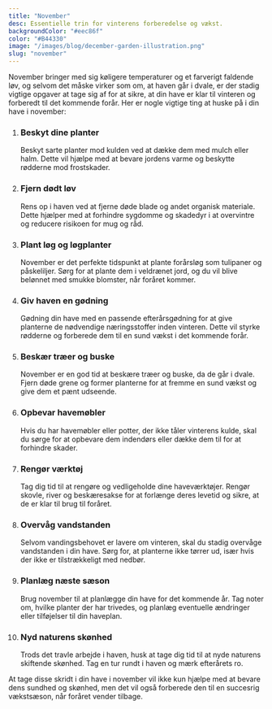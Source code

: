 ```yaml
---
title: "November"
desc: Essentielle trin for vinterens forberedelse og vækst.
backgroundColor: "#eec86f"
color: "#B44330"
image: "/images/blog/december-garden-illustration.png"
slug: "november"
---
```


November bringer med sig køligere temperaturer og et farverigt faldende løv, og selvom det måske virker som om, at haven går i dvale, er der stadig vigtige opgaver at tage sig af for at sikre, at din have er klar til vinteren og forberedt til det kommende forår. Her er nogle vigtige ting at huske på i din have i november:

1. ### Beskyt dine planter

   Beskyt sarte planter mod kulden ved at dække dem med mulch eller halm. Dette vil hjælpe med at bevare jordens varme og beskytte rødderne mod frostskader.

2. ### Fjern dødt løv

   Rens op i haven ved at fjerne døde blade og andet organisk materiale. Dette hjælper med at forhindre sygdomme og skadedyr i at overvintre og reducere risikoen for mug og råd.

3. ### Plant løg og løgplanter

   November er det perfekte tidspunkt at plante forårsløg som tulipaner og påskeliljer. Sørg for at plante dem i veldrænet jord, og du vil blive belønnet med smukke blomster, når foråret kommer.

4. ### Giv haven en gødning

   Gødning din have med en passende efterårsgødning for at give planterne de nødvendige næringsstoffer inden vinteren. Dette vil styrke rødderne og forberede dem til en sund vækst i det kommende forår.

5. ### Beskær træer og buske

   November er en god tid at beskære træer og buske, da de går i dvale. Fjern døde grene og former planterne for at fremme en sund vækst og give dem et pænt udseende.

6. ### Opbevar havemøbler

   Hvis du har havemøbler eller potter, der ikke tåler vinterens kulde, skal du sørge for at opbevare dem indendørs eller dække dem til for at forhindre skader.

7. ### Rengør værktøj

   Tag dig tid til at rengøre og vedligeholde dine haveværktøjer. Rengør skovle, river og beskæresakse for at forlænge deres levetid og sikre, at de er klar til brug til foråret.

8. ### Overvåg vandstanden

   Selvom vandingsbehovet er lavere om vinteren, skal du stadig overvåge vandstanden i din have. Sørg for, at planterne ikke tørrer ud, især hvis der ikke er tilstrækkeligt med nedbør.

9. ### Planlæg næste sæson

   Brug november til at planlægge din have for det kommende år. Tag noter om, hvilke planter der har trivedes, og planlæg eventuelle ændringer eller tilføjelser til din haveplan.

10. ### Nyd naturens skønhed
    Trods det travle arbejde i haven, husk at tage dig tid til at nyde naturens skiftende skønhed. Tag en tur rundt i haven og mærk efterårets ro.

At tage disse skridt i din have i november vil ikke kun hjælpe med at bevare dens sundhed og skønhed, men det vil også forberede den til en succesrig vækstsæson, når foråret vender tilbage.
